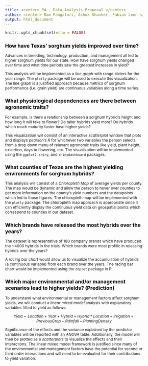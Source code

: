 ```yaml
---
title: <center> P4 - Data Analysis Proposal </center>
author: <center> Ram Pangaluri, Ashok Shanker, Fabian Leon </center>
output: html_document
---
```


<!-- Changing the fonts and style to fit more into less pages -->
<style type="text/css">

body{ /* Normal  */
      font-size: 12px;
  }
td {  /* Table  */
  font-size: 8px;
}
h1.title {
  font-size: 18px;
  color: Black;
}
h1 { /* Header 1 */
  font-size: 18px;
  color: Black;
}
h2 { /* Header 2 */
    font-size: 16px;
  color: Black;
}
h3 { /* Header 3 */
  font-size: 14px;
  font-family: "Times New Roman", Times, serif;
  color: Black;
}
code.r{ /* Code block */
    font-size: 12px;
}
pre { /* Code block - determines code spacing between lines */
    font-size: 14px;
}
h4.author {
  font-size: 12px;
  color: DarkBlue;
}
</style>

<!-- ## Grading Rubric -->
<!-- - Clear identification of at least 5 questions or story points that will be answered by your project  -->
<!-- - Clear statement of 4 or more different analyses of data that you will perform  -->
<!-- - Justification for each analysis, including why it is appropriate to the data and why it is appropriate to the story you are trying to tell.  -->
<!-- - Note: we expect at least one (probably more) of the analyses to be a visual analysis; that is,  understanding should be obtained through a visual representation (such as a plot or graph) of the data -->
<!-- - Presentation in an RMarkdown of 2 pages  -->

<!-- Begin document -->
```r
knitr::opts_chunk$set(echo = FALSE)
```

## How have Texas' sorghum yields improved over time?

Advances in breeding, technology, production, and management all led to higher sorghum yields for our state. How have sorghum yields changed over time and what time periods saw the greatest increases in yield?

This analysis will be implemented as a *line graph* with range sliders for the year range. The `plotly` package will be used to execute this visualization. The line graph is a justified approach because metrics of sorghum performance (i.e. grain yield) are continuous variables along a time series.


## What physiological dependencies are there between agronomic traits? 

For example, is there a relationship between a sorghum hybrid's height and how long it will take to flower? Do taller hybrids yield more? Do hybrids which reach maturity faster have higher yields?

This visualization will consist of an interactive *scatterplot* window that plots and displays *pearson’s R* for whichever two variables the person selects from a drop down menu of relevant agronomic traits like yield, plant height, exsertion, days to flowering, etc. The visualization will be implemented using the `ggplot2`, `shiny`, and `shinydashboard` packages. 


## What counties of Texas are the highest yielding environments for sorghum hybrids?  

This analysis will consist of a *Chloropleth Map* of average yields per county. The map would be dynamic and allow the person to hover over counties to get more information on the county's yield numbers and the datapoints which led to those figures. The chloropleth map will be implemented with the `plotly` package. The chloropleth map approach is appropriate since it can efficiently display the continuous yield data on geospatial points which correspond to counties in our dataset. 


## Which brands have released the most hybrids over the years?

The dataset is representative of 180 company brands which have produced the ~4000 hybrids in the trials. Which brands were most profilic in releasing hybrids over the years? 

A *racing bar chart* would allow us to visualize the accumulation of hybrids (a continuous variable) from each brand over the years. The racing bar chart would be implemented using the `ddplot` package in R. 


## Which major environmental and/or management scenarios lead to higher yields? (Prediction)

To understand what environmental or management factors affect sorghum yields, we will conduct a *linear mixed model* analysis with explanatory variables fitted to yield as follows: 

$$
Yield = Location + Year + Hybrid + Hybrid*Location + Irrigation + Previous Crop + Rainfall + Planting Density 
$$

Significance of the effects and the variance explained by the predictor variables will be reported with an *ANOVA* table. Additionally, the model will then be plotted as a *scatterplots* to visualize the effects and their interactions. The linear mixed model framework is justified since many of the environmental and management factors have the potential for second or third order interactions and will need to be evaluated for their contributions to yield variation.









